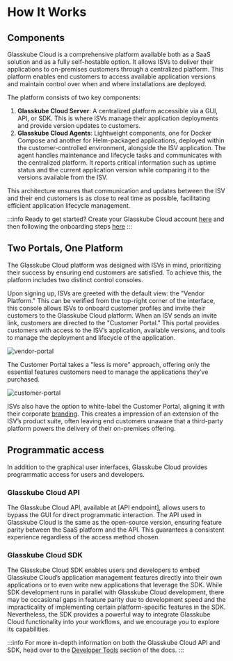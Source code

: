 
# How It Works

## Components

Glasskube Cloud is a comprehensive platform available both as a SaaS solution and as a fully self-hostable option. It allows ISVs to deliver their applications to on-premises customers through a centralized platform. This platform enables end customers to access available application versions and maintain control over when and where installations are deployed.

The platform consists of two key components:

1. **Glasskube Cloud Server**: A centralized platform accessible via a GUI, API, or SDK. This is where ISVs manage their application deployments and provide version updates to customers.
2. **Glasskube Cloud Agents**: Lightweight components, one for Docker Compose and another for Helm-packaged applications, deployed within the customer-controlled environment, alongside the ISV application. The agent handles maintenance and lifecycle tasks and communicates with the centralized platform. It reports critical information such as uptime status and the current application version while comparing it to the versions available from the ISV.

This architecture ensures that communication and updates between the ISV and their end customers is as close to real time as possible, facilitating efficient application lifecycle management.

:::info
Ready to get started? Create your Glasskube Cloud account [here](https://glasskube.cloud/signup.html) and then following the onboarding steps [here](/products/cloud/docs/onboarding/prerequisites/)
:::

## Two Portals, One Platform

The Glasskube Cloud platform was designed with ISVs in mind, prioritizing their success by ensuring end customers are satisfied. To achieve this, the platform includes two distinct control consoles.

Upon signing up, ISVs are greeted with the default view: the "Vendor Platform." This can be verified from the top-right corner of the interface, this console allows ISVs to onboard customer profiles and invite their customers to the Glasskube Cloud platform. When an ISV sends an invite link, customers are directed to the "Customer Portal." This portal provides customers with access to the ISV’s application, available versions, and tools to manage the deployment and lifecycle of the application.

![vendor-portal](https://github.com/user-attachments/assets/d470a418-cc90-41e2-bf28-00f0e0b7e9ed)

The Customer Portal takes a "less is more" approach, offering only the essential features customers need to manage the applications they’ve purchased. 

![customer-portal](https://github.com/user-attachments/assets/ccf16563-aaf4-4ac3-a9b6-c64f52be0259)

ISVs also have the option to white-label the Customer Portal, aligning it with their corporate [branding](/products/cloud/docs/product/branding). This creates a impression of an extension of the ISV’s product suite, often leaving end customers unaware that a third-party platform powers the delivery of their on-premises offering.

## Programmatic access
In addition to the graphical user interfaces, Glasskube Cloud provides programmatic access for users and developers.

### Glasskube Cloud API
The Glasskube Cloud API, available at [API endpoint], allows users to bypass the GUI for direct programmatic interaction. The API used in Glasskube Cloud is the same as the open-source version, ensuring feature parity between the SaaS platform and the API. This guarantees a consistent experience regardless of the access method chosen.

### Glasskube Cloud SDK
The Glasskube Cloud SDK enables users and developers to embed Glasskube Cloud’s application management features directly into their own applications or to even write new applications that leverage the SDK. While SDK development runs in parallel with Glasskube Cloud development, there may be occasional gaps in feature parity due to development speed and the impracticality of implementing certain platform-specific features in the SDK. Nevertheless, the SDK provides a powerful way to integrate Glasskube Cloud functionality into your workflows, and we encourage you to explore its capabilities.

:::info
For more in-depth information on both the Glasskube Cloud API and SDK, head over to the [Developer Tools](/products/cloud/docs/developer-tools/glasskube-cloud-sdk/) section of the docs.
:::